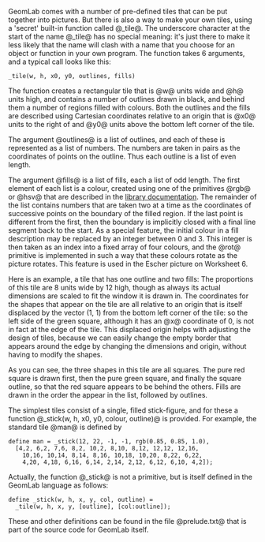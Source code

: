GeomLab comes with a number of pre-defined tiles that can be put
together into pictures.  But there is also a way to make your own
tiles, using a 'secret' built-in function called @_tile@.
The underscore character at the start of the name @_tile@
has no special meaning: it's just there to make it less likely that
the name will clash with a name that you choose for an object or
function in your own program.
The function takes 6 arguments, and a typical call looks like
this:
 _tile(w, h, x0, y0, outlines, fills)
The function creates a rectangular tile that is @w@
units wide and @h@ units high, and contains a number of
outlines drawn in 
black, and behind them a number of regions filled with colours.  Both
the outlines and the fills are described using Cartesian coordinates
relative to an origin that is @x0@ units to the right of and
@y0@ units above the bottom left corner of the tile.

The argument @outlines@ is a list of outlines,
and each of these is represented as a list of numbers.  The numbers
are taken in pairs as the coordinates of points on the outline.  Thus
each outline is a list of even length.

The argument @fills@ is a list of fills, each a list of odd
length.  The first element of each list is a colour, created using one
of the primitives @rgb@ or @hsv@ that are
described in the [[The GeomLab library|library documentation]].
The remainder of the list contains numbers that are taken two at a time
as the coordinates of successive points on the boundary of the filled
region.  If the last point is different from the first, then the
boundary is implicitly closed with a final line segment back to the
start.  As a special feature, the initial colour in a fill description
may be replaced by an integer between 0 and 3.  This integer is then
taken as an index into a fixed array of four colours, and the
@rot@ primitive is implemented in such a way that these
colours rotate as the picture rotates.  This feature is used in the
Escher picture on Worksheet&nbsp;6.

Here is an example, a tile that has one outline and two fills:
{{GeomPic|tile1|_tile(8, 12, 1, 1, <nowiki>[[</nowiki>1,0, 5,0, 5,4, 1,4, 1,0]],<br>&nbsp;&nbsp;<nowiki>[[</nowiki>red, 2,3, 6,3, 6,7, 2,7],<br>&nbsp;&nbsp;&nbsp;&nbsp;[green, 0,6, 4,6, 4,10, 0,10]])|tile1}}
The proportions of this tile are 8 units wide by 12 high, though as
always its actual dimensions are scaled to fit the window it is drawn
in.  The coordinates for the shapes that appear on the tile are all
relative to an origin that is itself displaced by the vector (1, 1)
from the bottom left corner of the tile: so the left side of the green
square, although it has an @x@ coordinate of 0, is not in
fact at the edge of the tile.  This displaced origin helps with
adjusting the design of tiles, because we can easily change the empty
border that appears around the edge by changing the dimensions and
origin, without having to modify the shapes.

As you can see, the three shapes in this tile are all squares.  The
pure red square is drawn first, then the 
pure green square, and finally the
square outline, so that the red square appears to be behind the
others.  Fills are drawn in the order the appear in the list, followed
by outlines. 

The simplest tiles consist of a single, filled stick-figure, and for
these a function @_stick(w, h, x0, y0, colour, outline)@ is provided.
For example, the standard tile @man@ is defined by
 define man = _stick(12, 22, -1, -1, rgb(0.85, 0.85, 1.0),
   [4,2, 6,2, 7,6, 8,2, 10,2, 8,10, 8,12, 12,12, 12,16,
     10,16, 10,14, 8,14, 8,16, 10,18, 10,20, 8,22, 6,22,
     4,20, 4,18, 6,16, 6,14, 2,14, 2,12, 6,12, 6,10, 4,2]);
Actually, the function @_stick@ is not a primitive, but
is itself defined in the GeomLab language as follows:
 define _stick(w, h, x, y, col, outline) =
   _tile(w, h, x, y, [outline], [col:outline]);
These and other definitions can be found in the file 
@prelude.txt@ that is part of the source code 
for GeomLab itself.